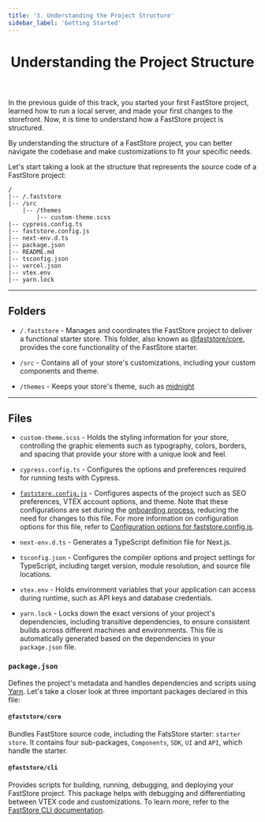 ```yaml
---
title: '3. Understanding the Project Structure'
sidebar_label: 'Getting Started'
---
```



<header>

# Understanding the Project Structure

</header>

In the previous guide of this track, you started your first FastStore project, learned how to run a local server, and made your first changes to the storefront. Now, it is time to understand how a FastStore project is structured.

By understanding the structure of a FastStore project, you can better navigate the codebase and make customizations to fit your specific needs.

Let's start taking a look at the structure that represents the source code of a FastStore project:

  ```
  /
  |-- /.faststore
  |-- /src
      |-- /themes
          |-- custom-theme.scss
  |-- cypress.config.ts
  |-- faststore.config.js
  |-- next-env.d.ts
  |-- package.json
  |-- README.md
  |-- tsconfig.json
  |-- vercel.json
  |-- vtex.env
  |-- yarn.lock

  ```

---

## Folders

- `/.faststore` - Manages and coordinates the FastStore project to deliver a functional starter store. This folder, also known as [@faststore/core](/docs/getting-started/3-project-structure#faststorecore), provides the core functionality of the FastStore starter. 

- `/src` - Contains all of your store's customizations, including your custom components and theme.

- `/themes` - Keeps your store's theme, such as [midnight](/docs/themes/midnight)


---

## Files

- `custom-theme.scss` - Holds the styling information for your store, controlling the graphic elements such as typography, colors, borders, and spacing that provide your store with a unique look and feel.

- `cypress.config.ts` - Configures the options and preferences required for running tests with Cypress.

- [`faststore.config.js`](/docs/faststore-config-options) - Configures aspects of the project such as SEO preferences, VTEX account options, and theme. Note that these configurations are set during the [onboarding process](/docs/getting-started/1-faststore-onboarding/overview), reducing the need for changes to this file.
For more information on configuration options for this file, refer to [Configuration options for faststore.config.js](/docs/faststore-config-options).

- `next-env.d.ts` - Generates a TypeScript definition file for Next.js.
  
- `tsconfig.json` - Configures the compiler options and project settings for TypeScript, including target version, module resolution, and source file locations.

- `vtex.env` - Holds environment variables that your application can access during runtime, such as API keys and database credentials. 

- `yarn.lock` - Locks down the exact versions of your project's dependencies, including transitive dependencies, to ensure consistent builds across different machines and environments. This file is automatically generated based on the dependencies in your `package.json` file.

###  `package.json` 
Defines the project's metadata and handles dependencies and scripts using [Yarn](https://yarnpkg.com/migration/overview). Let's take a closer look at three important packages declared in this file:

#### `@faststore/core`
Bundles FastStore source code, including the FatsStore starter: `starter store`. It contains four sub-packages, `Components`, `SDK`, `UI` and `API`, which handle the starter.

#### `@faststore/cli` 
Provides scripts for building, running, debugging, and deploying your FastStore project. This package helps with debugging and differentiating between VTEX code and customizations. To learn more, refer to the [FastStore CLI documentation](/docs/getting-started/4-faststore-cli).
